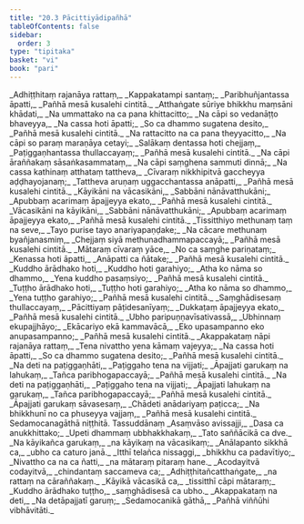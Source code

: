 ```yaml
---
title: "20.3 Pācittiyādipañhā"
tableOfContents: false
sidebar:
  order: 3
type: "tipitaka"
basket: "vi"
book: "pari"
---
```



<DynamicBreadcrumb />

<Division number="481" book="pari" e="ch" v="5" p="377">

<Paragraph number="2369" type="verses" book="pari">
_Adhiṭṭhitaṃ rajanāya rattaṃ,_  
_Kappakatampi santaṃ;_  
_Paribhuñjantassa āpatti,_  
_Pañhā mesā kusalehi cintitā._  

</Paragraph>

<Paragraph number="2370" type="verses" book="pari">
_Atthaṅgate sūriye bhikkhu maṃsāni khādati,_  
_Na ummattako na ca pana khittacitto;_  
_Na cāpi so vedanāṭṭo bhaveyya,_  
_Na cassa hoti āpatti;_  
_So ca dhammo sugatena desito,_  
_Pañhā mesā kusalehi cintitā._  

</Paragraph>

<Paragraph number="2371" type="verses" book="pari">
_Na rattacitto na ca pana theyyacitto,_  
_Na cāpi so paraṃ maraṇāya cetayi;_  
_Salākaṃ dentassa hoti chejjaṃ,_  
_Paṭiggaṇhantassa thullaccayaṃ;_  
_Pañhā mesā kusalehi cintitā._  

</Paragraph>

<Paragraph number="2372" type="verses" book="pari">
_Na cāpi āraññakaṃ sāsaṅkasammataṃ,_  
_Na cāpi saṃghena sammuti dinnā;_  
_Na cassa kathinaṃ atthataṃ tattheva,_  
_Cīvaraṃ nikkhipitvā gaccheyya aḍḍhayojanaṃ;_  
_Tattheva aruṇaṃ uggacchantassa anāpatti,_  
_Pañhā mesā kusalehi cintitā._  

</Paragraph>

<Paragraph number="2373" type="verses" book="pari">
_Kāyikāni na vācasikāni,_  
_Sabbāni nānāvatthukāni;_  
_Apubbaṃ acarimaṃ āpajjeyya ekato,_  
_Pañhā mesā kusalehi cintitā._  

</Paragraph>

<Paragraph number="2374" type="verses" book="pari">
_Vācasikāni na kāyikāni,_  
_Sabbāni nānāvatthukāni;_  
_Apubbaṃ acarimaṃ āpajjeyya ekato,_  
_Pañhā mesā kusalehi cintitā._  

</Paragraph>

<Paragraph number="2375" type="verses" book="pari">
_Tissitthiyo methunaṃ taṃ na seve,_  
_Tayo purise tayo anariyapaṇḍake;_  
_Na cācare methunaṃ byañjanasmiṃ,_  
_Chejjaṃ siyā methunadhammapaccayā;_  
_Pañhā mesā kusalehi cintitā._  

</Paragraph>

<Paragraph number="2376" type="verses" book="pari">
_Mātaraṃ cīvaraṃ yāce,_  
_No ca saṃghe pariṇataṃ;_  
_Kenassa hoti āpatti,_  
_Anāpatti ca ñātake;_  
_Pañhā mesā kusalehi cintitā._  

</Paragraph>

<Paragraph number="2377" type="verses" book="pari">
_Kuddho ārādhako hoti,_  
_Kuddho hoti garahiyo;_  
_Atha ko nāma so dhammo,_  
_Yena kuddho pasaṃsiyo;_  
_Pañhā mesā kusalehi cintitā._  

</Paragraph>

<Paragraph number="2378" type="verses" book="pari">
_Tuṭṭho ārādhako hoti,_  
_Tuṭṭho hoti garahiyo;_  
_Atha ko nāma so dhammo,_  
_Yena tuṭṭho garahiyo;_  
_Pañhā mesā kusalehi cintitā._  

</Paragraph>

<Paragraph number="2379" type="verses" book="pari">
_Saṃghādisesaṃ thullaccayaṃ,_  
_Pācittiyaṃ pāṭidesanīyaṃ;_  
_Dukkaṭaṃ āpajjeyya ekato,_  
_Pañhā mesā kusalehi cintitā._  

</Paragraph>

<Paragraph number="2380" type="verses" book="pari">
_Ubho paripuṇṇavīsativassā,_  
_Ubhinnaṃ ekupajjhāyo;_  
_Ekācariyo ekā kammavācā,_  
_Eko upasampanno eko anupasampanno;_  
_Pañhā mesā kusalehi cintitā._  

</Paragraph>

<Paragraph number="2381" type="verses" book="pari">
_Akappakataṃ nāpi rajanāya rattaṃ,_  
_Tena nivattho yena kāmaṃ vajeyya;_  
_Na cassa hoti āpatti,_  
_So ca dhammo sugatena desito;_  
_Pañhā mesā kusalehi cintitā._  

</Paragraph>

<Paragraph number="2382" type="verses" book="pari">
_Na deti na paṭiggaṇhāti,_  
_Paṭiggaho tena na vijjati;_  
_Āpajjati garukaṃ na lahukaṃ,_  
_Tañca paribhogapaccayā;_  
_Pañhā mesā kusalehi cintitā._  

</Paragraph>

<Paragraph number="2383" type="verses" book="pari">
_Na deti na paṭiggaṇhāti,_  
_Paṭiggaho tena na vijjati;_  
_Āpajjati lahukaṃ na garukaṃ,_  
_Tañca paribhogapaccayā;_  
_Pañhā mesā kusalehi cintitā._  

</Paragraph>

<Paragraph number="2384" type="verses" book="pari">
_Āpajjati garukaṃ sāvasesaṃ,_  
_Chādeti anādariyaṃ paṭicca;_  
_Na bhikkhunī no ca phuseyya vajjaṃ,_  
_Pañhā mesā kusalehi cintitā._  


</Paragraph>
</Division>

<Paragraph number="2385" type="center" book="pari">
Sedamocanagāthā niṭṭhitā.



</Paragraph>

<Paragraph number="2386" type="center" book="pari">
Tassuddānaṃ


</Paragraph>

<Paragraph number="2387" type="verses" book="pari">
_Asaṃvāso avissajji,_  
_Dasa ca anukkhittako;_  
_Upeti dhammaṃ ubbhakkhakaṃ,_  
_Tato saññācikā ca dve._  

</Paragraph>

<Paragraph number="2388" type="verses" book="pari">
_Na kāyikañca garukaṃ,_  
_na kāyikaṃ na vācasikaṃ;_  
_Anālapanto sikkhā ca,_  
_ubho ca caturo janā._  

</Paragraph>

<Paragraph number="2389" type="verses" book="pari">
_Itthī telañca nissaggi,_  
_bhikkhu ca padavītiyo;_  
_Nivattho ca na ca ñatti,_  
_na mātaraṃ pitaraṃ hane._  

</Paragraph>

<Paragraph number="2390" type="verses" book="pari">
_Acodayitvā codayitvā,_  
_chindantaṃ saccameva ca;_  
_Adhiṭṭhitañcatthaṅgate,_  
_na rattaṃ na cāraññakaṃ._  

</Paragraph>

<Paragraph number="2391" type="verses" book="pari">
_Kāyikā vācasikā ca,_  
_tissitthī cāpi mātaraṃ;_  
_Kuddho ārādhako tuṭṭho,_  
_saṃghādisesā ca ubho._  

</Paragraph>

<Paragraph number="2392" type="verses" book="pari">
_Akappakataṃ na deti,_  
_Na detāpajjatī garuṃ;_  
_Sedamocanikā gāthā,_  
_Pañhā viññūhi vibhāvitāti._
</Paragraph>